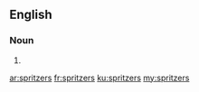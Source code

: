 ==English==

===Noun===
{{head|en|plural}}

# {{plural of|spritzer|lang=en}}

[[ar:spritzers]]
[[fr:spritzers]]
[[ku:spritzers]]
[[my:spritzers]]